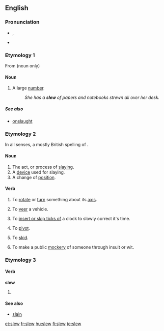 ==English==

===Pronunciation===
* {{IPA|/sluː/}}, {{SAMPA|/slu:/}}
* {{rhymes|uː}}

===Etymology 1===
From {{etyl|ga}} {{term|slua||[[crowd]]}} (noun only)

====Noun====
{{en-noun}}

# {{US}} A large [[number]].
#: ''She has a '''slew''' of papers and notebooks strewn all over her desk.''

=====See also=====
*[[onslaught]]

===Etymology 2===
In all senses, a mostly British spelling of {{term|slue}}.

====Noun====
{{en-noun}}

# The act, or process of [[slaying]].
# A [[device]] used for slaying.
# A change of [[position]].

====Verb====
{{en-verb}}

# {{transitive}} To [[rotate]] or [[turn]] something about its [[axis]].
# {{transitive}} To [[veer]] a vehicle.
# {{transitive}} To [[insert or skip ticks of]] a clock to slowly correct it's time.
# {{intransitive}} To [[pivot]].
# {{intransitive}} To [[skid]].
# {{transitive|British|slang}} To make a public [[mockery]] of someone through insult or wit.

===Etymology 3===

====Verb====
'''slew'''

# {{simple past of|slay}}

====See also====
* [[slain]]

[[et:slew]]
[[fr:slew]]
[[hu:slew]]
[[fi:slew]]
[[te:slew]]